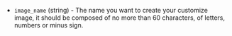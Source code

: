 <!-- Code generated from the comments of the TencentCloudImageConfig struct in builder/tencentcloud/cvm/image_config.go; DO NOT EDIT MANUALLY -->

- `image_name` (string) - The name you want to create your customize image,
  it should be composed of no more than 60 characters, of letters, numbers
  or minus sign.
